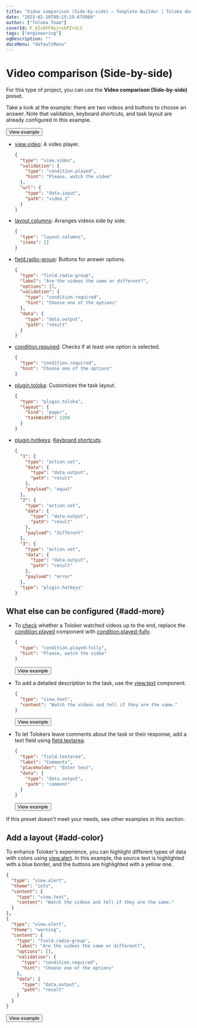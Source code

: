 ```yaml
---
title: "Video comparison (Side-by-side) — Template Builder | Toloka documentation"
date: "2023-02-10T09:15:29.675069"
author: ["Toloka Team"]
coverId: F_bIcOYF9yjrxkPZrXc3
tags: ["engineering"]
ogDescription: ""
docsMenu: "defaultMenu"
---
```



# Video comparison (Side-by-side)

For this type of project, you can use the **Video comparison (Side-by-side)** preset.

Take a look at the example: there are two videos and buttons to choose an answer. Note that validation, keyboard shortcuts, and task layout are already configured in this example.

<Button themeColor="light" view="default" size="l" type="link" url="https://ya.cc/t/h0PX65GS3ttDRj">View example</Button>

<Cut title="Components used in the example">

- [view.video](/docs-new/template-builder/reference/view.video): A video player.

  <Cut title="Show code">

  ```json
  {
    "type": "view.video",
    "validation": {
      "type": "condition.played",
      "hint": "Please, watch the video"
    },
    "url": {
      "type": "data.input",
      "path": "video_1"
    }
  }
  ```

  </Cut>

- [layout.columns](/docs-new/template-builder/reference/layout.columns): Arranges videos side by side.

  <Cut title="Show code">

  ```json
  {
    "type": "layout.columns",
    "items": []
  }
  ```

  </Cut>

- [field.radio-group](/docs-new/template-builder/reference/field.radio-group): Buttons for answer options.

  <Cut title="Show code">

  ```json
  {
    "type": "field.radio-group",
    "label": "Are the videos the same or different?",
    "options": [],
    "validation": {
      "type": "condition.required",
      "hint": "Choose one of the options"
    },
    "data": {
      "type": "data.output",
      "path": "result"
    }
  }
  ```

  </Cut>

- [condition.required](/docs-new/template-builder/reference/condition.required): Checks if at least one option is selected.

  <Cut title="Show code">

  ```json
  {
    "type": "condition.required",
    "hint": "Choose one of the options"
  }
  ```

  </Cut>

- [plugin.toloka](/docs-new/template-builder/reference/plugin.toloka): Customizes the task layout.

  <Cut title="Show code">

  ```json
  {
    "type": "plugin.toloka",
    "layout": {
      "kind": "pager",
      "taskWidth": 1200
    }
  }
  ```

  </Cut>

- [plugin.hotkeys](/docs-new/template-builder/reference/plugin.hotkeys): [Keyboard shortcuts](/docs-new/template-builder/best-practices/hotkeys).

  <Cut title="Show code">

  ```json
  {
    "1": {
      "type": "action.set",
      "data": {
        "type": "data.output",
        "path": "result"
      },
      "payload": "equal"
    },
    "2": {
      "type": "action.set",
      "data": {
        "type": "data.output",
        "path": "result"
      },
      "payload": "different"
    },
    "3": {
      "type": "action.set",
      "data": {
        "type": "data.output",
        "path": "result"
      },
      "payload": "error"
    },
    "type": "plugin.hotkeys"
  }
  ```

  </Cut>

</Cut>

<TolokaTbSourceAddMedia/>

## What else can be configured {#add-more}

- To [check](/docs-new/template-builder/best-practices/conditions) whether a Toloker watched videos up to the end, replace the [condition.played](/docs-new/template-builder/reference/condition.played) component with [condition.played-fully](/docs-new/template-builder/reference/condition.played-fully).

  <Cut title="Show code">

  ```json
  {
    "type": "condition.played-fully",
    "hint": "Please, watch the video"
  }
  ```

  </Cut>

  <Button themeColor="light" view="default" size="l" type="link" url="https://ya.cc/t/gIJRfreg3ttDTG">View example</Button>

- To add a detailed description to the task, use the [view.text](/docs-new/template-builder/reference/view.text) component.

  <Cut title="Show code">

  ```json
  {
    "type": "view.text",
    "content": "Watch the videos and tell if they are the same."
  }
  ```

  </Cut>

  <Button themeColor="light" view="default" size="l" type="link" url="https://ya.cc/t/izMU-u7x3ttDUS">View example</Button>

- To let Tolokers leave comments about the task or their response, add a text field using [field.textarea](/docs-new/template-builder/reference/field.textarea).

  <Cut title="Show code">

  ```json
  {
    "type": "field.textarea",
    "label": "Comments",
    "placeholder": "Enter text",
    "data": {
      "type": "data.output",
      "path": "comment"
    }
  }
  ```

  </Cut>

  <Button themeColor="light" view="default" size="l" type="link" url="https://ya.cc/t/X-T_nb_K3ttDVR">View example</Button>

If this preset doesn't meet your needs, see other examples in this section.

## Add a layout {#add-color}

To enhance Toloker's experience, you can highlight different types of data with colors using [view.alert](/docs-new/template-builder/reference/view.alert). In this example, the source text is highlighted with a blue border, and the buttons are highlighted with a yellow one.

  <Cut title="Show code">

  ```json
  {
    "type": "view.alert",
    "theme": "info",
    "content": {
      "type": "view.text",
      "content": "Watch the videos and tell if they are the same."
    }
  },
  {
    "type": "view.alert",
    "theme": "warning",
    "content": {
      "type": "field.radio-group",
      "label": "Are the videos the same or different?",
      "options": [],
      "validation": {
        "type": "condition.required",
        "hint": "Choose one of the options"
      },
      "data": {
        "type": "data.output",
        "path": "result"
      }
    }
  }
  ```

  </Cut>

  <Button themeColor="light" view="default" size="l" type="link" url="https://ya.cc/t/7YaPTOBr3ttDWf">View example</Button>

<ContactSupport/>
